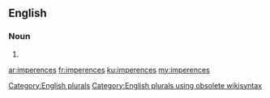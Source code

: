 ==English==

===Noun===
{{head|en}}

# {{plural of|imperence}}

[[Category:English plurals]][[Category:English plurals using obsolete wikisyntax]]

[[ar:imperences]]
[[fr:imperences]]
[[ku:imperences]]
[[my:imperences]]